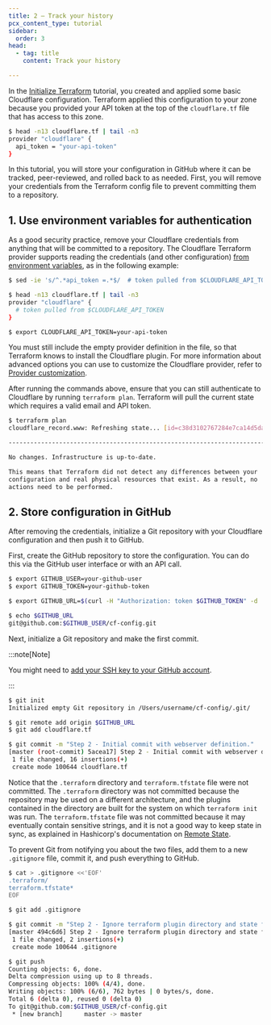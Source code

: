 ```yaml
---
title: 2 – Track your history
pcx_content_type: tutorial
sidebar:
  order: 3
head:
  - tag: title
    content: Track your history

---
```


In the [Initialize Terraform](/terraform/tutorial/initialize-terraform/) tutorial, you created and applied some basic Cloudflare configuration. Terraform applied this configuration to your zone because you provided your API token at the top of the `cloudflare.tf` file that has access to this zone.

```sh
$ head -n13 cloudflare.tf | tail -n3
provider "cloudflare" {
  api_token = "your-api-token"
}
```

In this tutorial, you will store your configuration in GitHub where it can be tracked, peer-reviewed, and rolled back to as needed. First, you will remove your credentials from the Terraform config file to prevent committing them to a repository.

## 1. Use environment variables for authentication

As a good security practice, remove your Cloudflare credentials from anything that will be committed to a repository. The Cloudflare Terraform provider supports reading the credentials (and other configuration) [from environment variables](https://registry.terraform.io/providers/cloudflare/cloudflare/latest/docs#schema), as in the following example:

```bash
$ sed -ie 's/^.*api_token =.*$/  # token pulled from $CLOUDFLARE_API_TOKEN/' cloudflare.tf

$ head -n13 cloudflare.tf | tail -n3
provider "cloudflare" {
  # token pulled from $CLOUDFLARE_API_TOKEN
}

$ export CLOUDFLARE_API_TOKEN=your-api-token
```

You must still include the empty provider definition in the file, so that Terraform knows to install the Cloudflare plugin. For more information about advanced options you can use to customize the Cloudflare provider, refer to [Provider customization](/terraform/advanced-topics/provider-customization/).

After running the commands above, ensure that you can still authenticate to Cloudflare by running `terraform plan`. Terraform will pull the current state which requires a valid email and API token.

```sh
$ terraform plan
cloudflare_record.www: Refreshing state... [id=c38d3102767284e7ca14d5dad3ab8b69]

------------------------------------------------------------------------

No changes. Infrastructure is up-to-date.

This means that Terraform did not detect any differences between your
configuration and real physical resources that exist. As a result, no
actions need to be performed.
```

## 2. Store configuration in GitHub

After removing the credentials, initialize a Git repository with your Cloudflare configuration and then push it to GitHub.

First, create the GitHub repository to store the configuration. You can do this via the GitHub user interface or with an API call.

```sh
$ export GITHUB_USER=your-github-user
$ export GITHUB_TOKEN=your-github-token

$ export GITHUB_URL=$(curl -H "Authorization: token $GITHUB_TOKEN" -d '{"name": "cf-config", "private": true}' "https://api.github.com/user/repos" 2> /dev/null | jq -r .ssh_url)

$ echo $GITHUB_URL
git@github.com:$GITHUB_USER/cf-config.git
```

Next, initialize a Git repository and make the first commit.

:::note[Note]


You might need to [add your SSH key to your GitHub account](https://docs.github.com/en/authentication/connecting-to-github-with-ssh/adding-a-new-ssh-key-to-your-github-account).


:::

```sh
$ git init
Initialized empty Git repository in /Users/username/cf-config/.git/

$ git remote add origin $GITHUB_URL
$ git add cloudflare.tf

$ git commit -m "Step 2 - Initial commit with webserver definition."
[master (root-commit) 5acea17] Step 2 - Initial commit with webserver definition.
 1 file changed, 16 insertions(+)
 create mode 100644 cloudflare.tf
```

Notice that the `.terraform` directory and `terraform.tfstate` file were not committed. The `.terraform` directory was not committed because the repository may be used on a different architecture, and the plugins contained in the directory are built for the system on which `terraform init` was run. The `terraform.tfstate` file was not committed because it may eventually contain sensitive strings, and it is not a good way to keep state in sync, as explained in Hashicorp's documentation on [Remote State](https://developer.hashicorp.com/terraform/language/state/remote).

To prevent Git from notifying you about the two files, add them to a new `.gitignore` file, commit it, and push everything to GitHub.

```bash
$ cat > .gitignore <<'EOF'
.terraform/
terraform.tfstate*
EOF

$ git add .gitignore

$ git commit -m "Step 2 - Ignore terraform plugin directory and state file."
[master 494c6d6] Step 2 - Ignore terraform plugin directory and state file.
 1 file changed, 2 insertions(+)
 create mode 100644 .gitignore

$ git push
Counting objects: 6, done.
Delta compression using up to 8 threads.
Compressing objects: 100% (4/4), done.
Writing objects: 100% (6/6), 762 bytes | 0 bytes/s, done.
Total 6 (delta 0), reused 0 (delta 0)
To git@github.com:$GITHUB_USER/cf-config.git
 * [new branch]      master -> master
```
